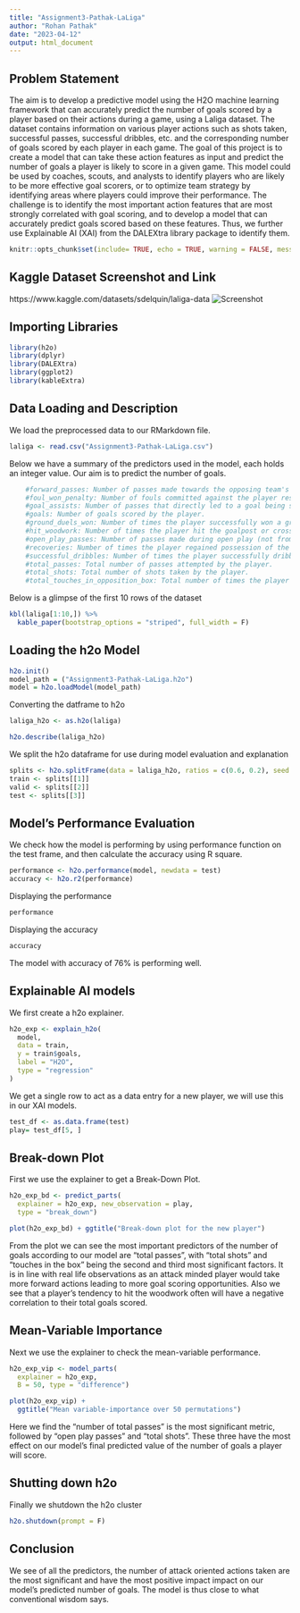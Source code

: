 ```yaml
---
title: "Assignment3-Pathak-LaLiga"
author: "Rohan Pathak"
date: "2023-04-12"
output: html_document
---
```


## **Problem Statement**

The aim is to develop a predictive model using the H2O machine learning framework that can accurately predict the number of goals scored by a player based on their actions during a game, using a Laliga dataset. The dataset contains information on various player actions such as shots taken, successful passes, successful dribbles, etc. and the corresponding number of goals scored by each player in each game. 
The goal of this project is to create a model that can take these action features as input and predict the number of goals a player is likely to score in a given game. 
This model could be used by coaches, scouts, and analysts to identify players who are likely to be more effective goal scorers, or to optimize team strategy by identifying areas where players could improve their performance. 
The challenge is to identify the most important action features that are most strongly correlated with goal scoring, and to develop a model that can accurately predict goals scored based on these features. Thus, we further use Explainable AI (XAI) from the DALEXtra library package to identify them.

```r
knitr::opts_chunk$set(include= TRUE, echo = TRUE, warning = FALSE, message = FALSE)
```

## **Kaggle Dataset Screenshot and Link**
https://www.kaggle.com/datasets/sdelquin/laliga-data
![](Assignment3-Pathak-LaLiga.png "Screenshot")

## **Importing Libraries**

```r
library(h2o)
library(dplyr)
library(DALEXtra)
library(ggplot2)
library(kableExtra)
```

## **Data Loading and Description**

We load the preprocessed data to our RMarkdown file.

```r
laliga <- read.csv("Assignment3-Pathak-LaLiga.csv")
```


Below we have a summary of the predictors used in the model, each holds an integer value. Our aim is to predict the number of goals.
```r
    #forward_passes: Number of passes made towards the opposing team's goal direction.
    #foul_won_penalty: Number of fouls committed against the player resulting in a penalty.
    #goal_assists: Number of passes that directly led to a goal being scored.
    #goals: Number of goals scored by the player.
    #ground_duels_won: Number of times the player successfully won a ground duel (tackle) against an opponent.
    #hit_woodwork: Number of times the player hit the goalpost or crossbar with a shot.
    #open_play_passes: Number of passes made during open play (not from a set piece).
    #recoveries: Number of times the player regained possession of the ball for their team.
    #successful_dribbles: Number of times the player successfully dribbled past an opponent.
    #total_passes: Total number of passes attempted by the player.
    #total_shots: Total number of shots taken by the player.
    #total_touches_in_opposition_box: Total number of times the player touched the ball inside the opposing team's penalty box.
```

Below is a glimpse of the first 10 rows of the dataset
```r
kbl(laliga[1:10,]) %>%
  kable_paper(bootstrap_options = "striped", full_width = F)
```

## **Loading the h2o Model**

```r
h2o.init()
model_path = ("Assignment3-Pathak-LaLiga.h2o")
model = h2o.loadModel(model_path)
```


Converting the datframe to h2o
```r
laliga_h2o <- as.h2o(laliga)
```

```r
h2o.describe(laliga_h2o)
```


We split the h2o dataframe for use during model evaluation and explanation
```r
splits <- h2o.splitFrame(data = laliga_h2o, ratios = c(0.6, 0.2), seed = 1234, destination_frames = c("train", "valid", "test"))
train <- splits[[1]]
valid <- splits[[2]]
test <- splits[[3]]
```


## **Model's Performance Evaluation**

We check how the model is performing by using performance function on the test frame, and then calculate the accuracy using R square.
```r

performance <- h2o.performance(model, newdata = test)
accuracy <- h2o.r2(performance)
```

Displaying the performance
```r
performance
```


Displaying the accuracy
```r
accuracy
```
The model with accuracy of 76% is performing well.

## **Explainable AI models**

We first create a h2o explainer.
```r
h2o_exp <- explain_h2o(
  model,
  data = train,
  y = train$goals,
  label = "H2O",
  type = "regression"
)
```

We get a single row to act as a data entry for a new player, we will use this in our XAI models.
```r
test_df <- as.data.frame(test)
play= test_df[5, ]
```

## **Break-down Plot**

First we use the explainer to get a Break-Down Plot.
```r
h2o_exp_bd <- predict_parts(
  explainer = h2o_exp, new_observation = play,
  type = "break_down")
```

```r
plot(h2o_exp_bd) + ggtitle("Break-down plot for the new player")
```

From the plot we can see the most important predictors of the number of goals according to our model are "total passes", with "total shots" and "touches in the box" being the second and third most significant factors. It is in line with real life observations as an attack minded player would take more forward actions leading to more goal scoring opportunities. Also we see that a player's tendency to hit the woodwork often will have a negative correlation to their total goals scored.


## **Mean-Variable Importance**

Next we use the explainer to check the mean-variable performance.
```r
h2o_exp_vip <- model_parts(
  explainer = h2o_exp,
  B = 50, type = "difference")
```

```r
plot(h2o_exp_vip) +
  ggtitle("Mean variable-importance over 50 permutations")
```


Here we find the "number of total passes" is the most significant metric, followed by "open play passes" and "total shots". These three have the most effect on our model's final predicted value of the number of goals a player will score.

## **Shutting down h2o**
Finally we shutdown the h2o cluster
```r
h2o.shutdown(prompt = F)
```



## **Conclusion**

We see of all the predictors, the number of attack oriented actions taken are the most significant and have the most positive impact impact on our model's predicted number of goals. The model is thus close to what conventional wisdom says.



